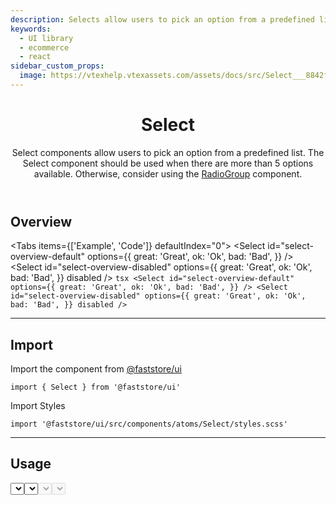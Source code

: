 ```yaml
---
description: Selects allow users to pick an option from a predefined list.
keywords:
  - UI library
  - ecommerce
  - react
sidebar_custom_props:
  image: https://vtexhelp.vtexassets.com/assets/docs/src/Select___8842f3b6522c3e8db0a887b3f216a6ab.png
---
```



<header>

# Select

Select components allow users to pick an option from a predefined list. The Select component should be used when there are more than 5 options available. Otherwise, consider using the [RadioGroup](/components/molecules/radio-group) component.

</header>

## Overview

<Tabs items={['Example', 'Code']} defaultIndex="0">
  <Tab>
    <OverviewSection>
      <Select
        id="select-overview-default"
        options={{
          great: 'Great',
          ok: 'Ok',
          bad: 'Bad',
        }}
      />
      <Select
        id="select-overview-disabled"
        options={{
          great: 'Great',
          ok: 'Ok',
          bad: 'Bad',
        }}
        disabled
      />
    </OverviewSection>
  </Tab>
  <Tab>
    ```tsx
    <Select
      id="select-overview-default"
      options={{
        great: 'Great',
        ok: 'Ok',
        bad: 'Bad',
      }}
    />
    <Select
      id="select-overview-disabled"
      options={{
        great: 'Great',
        ok: 'Ok',
        bad: 'Bad',
      }}
      disabled
    />
    ```
  </Tab>
</Tabs>

---

## Import

Import the component from [@faststore/ui](/../components)

```tsx
import { Select } from '@faststore/ui'
```

Import Styles

```tsx
import '@faststore/ui/src/components/atoms/Select/styles.scss'
```

---

## Usage

<OverviewSection>
  <Select
    options={{
      great: 'Great',
      ok: 'Ok',
      bad: 'Bad',
    }}
  />
</OverviewSection>
```tsx
<Select
  options={{
    great: 'Great',
    ok: 'Ok',
    bad: 'Bad',
  }}
/>
```

---

## Props

<PropsSection name="Select" />

---

## Design Tokens

<TokenTable>
  <TokenRow token="--fs-select-height" value="var(--fs-spacing-6)" />
  <TokenRow token="--fs-select-min-height" value="var(--fs-control-tap-size)" />
  <TokenRow
    token="--fs-select-padding"
    value="var(--fs-spacing-1) var(--fs-spacing-5) var(--fs-spacing-1) var(--fs-spacing-2)"
  />
  <TokenDivider />
  <TokenRow
    token="--fs-select-text-color"
    value="var(--fs-color-link)"
    isColor
  />
  <TokenDivider />
  <TokenRow token="--fs-select-border-radius" value="var(--fs-border-radius)" />
  <TokenDivider />
  <TokenRow token="--fs-select-bkg" value="transparent" />
  <TokenRow
    token="--fs-select-bkg-color-focus"
    value="var(--fs-color-primary-bkg-light)"
    isColor
  />
  <TokenRow
    token="--fs-select-bkg-color-hover"
    value="var(--fs-select-bkg-color-focus)"
    globalValue="var(--fs-color-primary-bkg-light)"
    isColor
  />
  <TokenDivider />
  <TokenRow
    token="--fs-select-transition-timing"
    value="var(--fs-transition-timing)"
  />
  <TokenRow
    token="--fs-select-transition-property"
    value="var(--fs-transition-property)"
  />
  <TokenRow
    token="--fs-select-transition-function"
    value="var(--fs-transition-function)"
  />
</TokenTable>

### Nested Elements

#### Icon

<TokenTable>
  <TokenRow
    token="--fs-select-icon-color"
    value="var(--fs-color-link)"
    isColor
  />
  <TokenRow
    token="--fs-select-icon-position-right"
    value="var(--fs-spacing-2)"
  />
  <TokenRow token="--fs-select-icon-width" value="var(--fs-spacing-3)" />
  <TokenRow
    token="--fs-select-icon-height"
    value="var(--fs-select-icon-width)"
  />
</TokenTable>

### Variants

#### Disabled

<OverviewSection>
  <Select
    id="select-disabled"
    options={{
      great: 'Great',
      ok: 'Ok',
      bad: 'Bad',
    }}
    disabled
  />
</OverviewSection>
```tsx
<Select
  id="select-disabled"
  options={{
    great: 'Great',
    ok: 'Ok',
    bad: 'Bad',
  }}
  disabled
/>
```

<TokenTable>
  <TokenRow
    token="--fs-select-disabled-text-color"
    value="var(--fs-color-disabled-text)"
    isColor
  />
  <TokenRow token="--fs-select-disabled-text-opacity" value="1" />
</TokenTable>

---

## Customization

For further customization, you can use the following data attributes:

`data-fs-select`

`data-fs-select-icon`

---

## Best Practices

### ✅ Do's

- Consider using a [`RadioGroup`](/components/molecules/radio-group) when few options are available. Doing so will prevent users from opening a dropdown box just to scan how many and which options are available.
- Consider using an open text [`Input`](/components/atoms/input) when several options are available and if the entries don’t need to be validated. Doing so will prevent users from having to read and understand all options before making a choice.
- Consider using an autocomplete field when multiple options are available and if the inputs need to be validated.
- Opt to grey out unavailable items instead of removing them completely.

---

## Related components

<SectionList>
  <SectionItem
    title="SelectField"
    description="
SelectField wraps a Select input and its corresponding Label. It allows users to select one option from a set."
    actionPath="/components/molecules/select-field"
  >
    <SelectField
      id="select-order-by"
      label="Order by:"
      options={{
        name_asc: 'Name, A-Z',
        name_desc: 'Name, Z-A',
        top_sales: 'Top Sales',
      }}
    />
  </SectionItem>
</SectionList>
